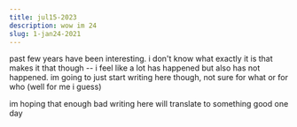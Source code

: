 ```yaml
---
title: jul15-2023
description: wow im 24 
slug: 1-jan24-2021
---
```

past few years have been interesting. i don't know what exactly it is that makes it that though -- i feel like a lot has happened
but also has not happened. im going to just start writing here though, not sure for what or for who (well for me i guess)

im hoping that enough bad writing here will translate to something good one day